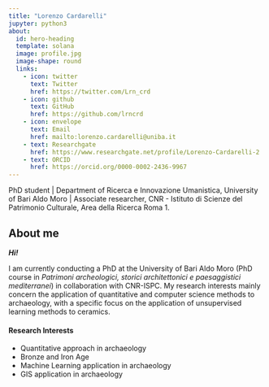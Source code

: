 ```yaml
---
title: "Lorenzo Cardarelli"
jupyter: python3
about:
  id: hero-heading
  template: solana
  image: profile.jpg
  image-shape: round
  links:
    - icon: twitter
      text: Twitter
      href: https://twitter.com/Lrn_crd
    - icon: github
      text: GitHub
      href: https://github.com/lrncrd
    - icon: envelope
      text: Email
      href: mailto:lorenzo.cardarelli@uniba.it
    - text: Researchgate
      href: https://www.researchgate.net/profile/Lorenzo-Cardarelli-2
    - text: ORCID
      href: https://orcid.org/0000-0002-2436-9967
---
```


::: {#hero-heading}
PhD student \| Department of Ricerca e Innovazione Umanistica, University of Bari Aldo Moro \| Associate researcher, CNR - Istituto di Scienze del Patrimonio Culturale, Area della Ricerca Roma 1.
:::

## About me

***Hi!***

I am currently conducting a PhD at the University of Bari Aldo Moro (PhD course in *Patrimoni archeologici, storici architettonici e paesaggistici mediterranei*) in collaboration with CNR-ISPC. My research interests mainly concern the application of quantitative and computer science methods to archaeology, with a specific focus on the application of unsupervised learning methods to ceramics.

#### Research Interests

-   Quantitative approach in archaeology
-   Bronze and Iron Age
-   Machine Learning application in archaeology
-   GIS application in archaeology
